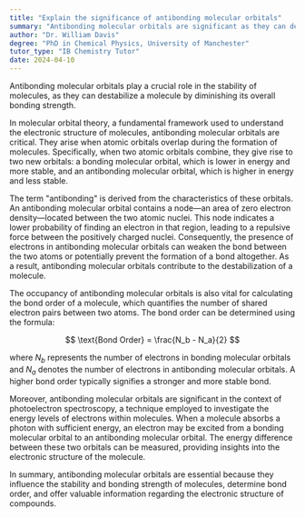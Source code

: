 ```yaml
---
title: "Explain the significance of antibonding molecular orbitals"
summary: "Antibonding molecular orbitals are significant as they can destabilise a molecule by reducing its overall bonding strength."
author: "Dr. William Davis"
degree: "PhD in Chemical Physics, University of Manchester"
tutor_type: "IB Chemistry Tutor"
date: 2024-04-10
---
```


Antibonding molecular orbitals play a crucial role in the stability of molecules, as they can destabilize a molecule by diminishing its overall bonding strength.

In molecular orbital theory, a fundamental framework used to understand the electronic structure of molecules, antibonding molecular orbitals are critical. They arise when atomic orbitals overlap during the formation of molecules. Specifically, when two atomic orbitals combine, they give rise to two new orbitals: a bonding molecular orbital, which is lower in energy and more stable, and an antibonding molecular orbital, which is higher in energy and less stable.

The term "antibonding" is derived from the characteristics of these orbitals. An antibonding molecular orbital contains a node—an area of zero electron density—located between the two atomic nuclei. This node indicates a lower probability of finding an electron in that region, leading to a repulsive force between the positively charged nuclei. Consequently, the presence of electrons in antibonding molecular orbitals can weaken the bond between the two atoms or potentially prevent the formation of a bond altogether. As a result, antibonding molecular orbitals contribute to the destabilization of a molecule.

The occupancy of antibonding molecular orbitals is also vital for calculating the bond order of a molecule, which quantifies the number of shared electron pairs between two atoms. The bond order can be determined using the formula:

$$
\text{Bond Order} = \frac{N_b - N_a}{2}
$$

where $N_b$ represents the number of electrons in bonding molecular orbitals and $N_a$ denotes the number of electrons in antibonding molecular orbitals. A higher bond order typically signifies a stronger and more stable bond.

Moreover, antibonding molecular orbitals are significant in the context of photoelectron spectroscopy, a technique employed to investigate the energy levels of electrons within molecules. When a molecule absorbs a photon with sufficient energy, an electron may be excited from a bonding molecular orbital to an antibonding molecular orbital. The energy difference between these two orbitals can be measured, providing insights into the electronic structure of the molecule.

In summary, antibonding molecular orbitals are essential because they influence the stability and bonding strength of molecules, determine bond order, and offer valuable information regarding the electronic structure of compounds.
    